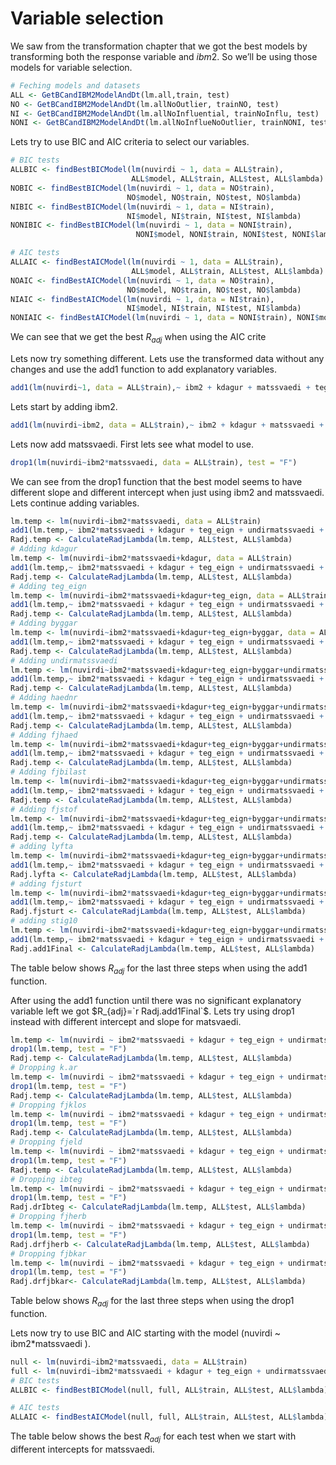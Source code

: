
# Variable selection

We saw from the transformation chapter that we got the best models by transforming both the response variable and $ibm2$. So we'll be using those models for variable selection.

```r
# Feching models and datasets
ALL <- GetBCandIBM2ModelAndDt(lm.all,train, test)
NO <- GetBCandIBM2ModelAndDt(lm.allNoOutlier, trainNO, test)
NI <- GetBCandIBM2ModelAndDt(lm.allNoInfluential, trainNoInflu, test)
NONI <- GetBCandIBM2ModelAndDt(lm.allNoInflueNoOutlier, trainNONI, test)
```

Lets try to use BIC and AIC criteria to select our variables.

```r

# BIC tests
ALLBIC <- findBestBICModel(lm(nuvirdi ~ 1, data = ALL$train), 
                           ALL$model, ALL$train, ALL$test, ALL$lambda)
NOBIC <- findBestBICModel(lm(nuvirdi ~ 1, data = NO$train), 
                          NO$model, NO$train, NO$test, NO$lambda)
NIBIC <- findBestBICModel(lm(nuvirdi ~ 1, data = NI$train), 
                          NI$model, NI$train, NI$test, NI$lambda)
NONIBIC <- findBestBICModel(lm(nuvirdi ~ 1, data = NONI$train), 
                            NONI$model, NONI$train, NONI$test, NONI$lambda)

# AIC tests
ALLAIC <- findBestAICModel(lm(nuvirdi ~ 1, data = ALL$train), 
                           ALL$model, ALL$train, ALL$test, ALL$lambda)
NOAIC <- findBestAICModel(lm(nuvirdi ~ 1, data = NO$train), 
                          NO$model, NO$train, NO$test, NO$lambda)
NIAIC <- findBestAICModel(lm(nuvirdi ~ 1, data = NI$train), 
                          NI$model, NI$train, NI$test, NI$lambda)
NONIAIC <- findBestAICModel(lm(nuvirdi ~ 1, data = NONI$train), NONI$model, NONI$train, NONI$test, NONI$lambda)

```

We can see that we get the best $R_{adj}$ when using the AIC crite

\begin{table}[ht]
\centering
\begin{tabular}{rrrrr}
  \hline
     & No changes & No outl. & No infl. & No outl. and no infl.  \\ 
  \hline
  $R_{adj(BIC)}$ & $`r ALLBIC$Radj`$ & $`r NOBIC$Radj`$ & $`r NIBIC$Radj`$ & $`r NONIBIC$Radj`$ \\ 
  \hline
  $R_{adj(AIC)}$ & $`r ALLAIC$Radj`$ & $`r NOAIC$Radj`$ & $`r NIAIC$Radj`$ & $`r NONIAIC$Radj`$ \\ 
   \hline
\end{tabular}
\end{table}

Lets now try something different. Lets use the transformed data without any changes and use the add1 function to add explanatory variables.

```r
add1(lm(nuvirdi~1, data = ALL$train),~ ibm2 + kdagur + matssvaedi + teg_eign + undirmatssvaedi + haednr + fjhaed+fjstof+byggar+fjsturt+stig10+fjbilast+fjbkar+ibteg+k.ar+byggar+lyfta+fjklos+fjeld+fjherb ,data=ALL$train, test = "F")
```

Lets start by adding ibm2.

```r
add1(lm(nuvirdi~ibm2, data = ALL$train),~ ibm2 + kdagur + matssvaedi + teg_eign + undirmatssvaedi + haednr + fjhaed+fjstof+byggar+fjsturt+stig10+fjbilast+fjbkar+ibteg+k.ar+byggar+lyfta+fjklos+fjeld+fjherb ,data=ALL$train, test = "F")
```

Lets now add matssvaedi. First lets see what model to use.

```r
drop1(lm(nuvirdi~ibm2*matssvaedi, data = ALL$train), test = "F")
```

We can see from the drop1 function that the best model seems to have different slope and different intercept when just using ibm2 and matssvaedi. Lets continue adding variables.

```r
lm.temp <- lm(nuvirdi~ibm2*matssvaedi, data = ALL$train)
add1(lm.temp,~ ibm2*matssvaedi + kdagur + teg_eign + undirmatssvaedi + haednr + fjhaed+fjstof+byggar+fjsturt+stig10+fjbilast+fjbkar+ibteg+k.ar+byggar+lyfta+fjklos+fjeld+fjherb ,data=ALL$train, test = "F")
Radj.temp <- CalculateRadjLambda(lm.temp, ALL$test, ALL$lambda)
# Adding kdagur
lm.temp <- lm(nuvirdi~ibm2*matssvaedi+kdagur, data = ALL$train)
add1(lm.temp,~ ibm2*matssvaedi + kdagur + teg_eign + undirmatssvaedi + haednr + fjhaed+fjstof+byggar+fjsturt+stig10+fjbilast+fjbkar+ibteg+k.ar+byggar+lyfta+fjklos+fjeld+fjherb ,data=ALL$train, test = "F")
Radj.temp <- CalculateRadjLambda(lm.temp, ALL$test, ALL$lambda)
# Adding teg_eign
lm.temp <- lm(nuvirdi~ibm2*matssvaedi+kdagur+teg_eign, data = ALL$train)
add1(lm.temp,~ ibm2*matssvaedi + kdagur + teg_eign + undirmatssvaedi + haednr + fjhaed+fjstof+byggar+fjsturt+stig10+fjbilast+fjbkar+ibteg+k.ar+byggar+lyfta+fjklos+fjeld+fjherb ,data=ALL$train, test = "F")
Radj.temp <- CalculateRadjLambda(lm.temp, ALL$test, ALL$lambda)
# Adding byggar
lm.temp <- lm(nuvirdi~ibm2*matssvaedi+kdagur+teg_eign+byggar, data = ALL$train)
add1(lm.temp,~ ibm2*matssvaedi + kdagur + teg_eign + undirmatssvaedi + haednr + fjhaed+fjstof+byggar+fjsturt+stig10+fjbilast+fjbkar+ibteg+k.ar+byggar+lyfta+fjklos+fjeld+fjherb ,data=ALL$train, test = "F")
Radj.temp <- CalculateRadjLambda(lm.temp, ALL$test, ALL$lambda)
# Adding undirmatssvaedi
lm.temp <- lm(nuvirdi~ibm2*matssvaedi+kdagur+teg_eign+byggar+undirmatssvaedi, data = ALL$train)
add1(lm.temp,~ ibm2*matssvaedi + kdagur + teg_eign + undirmatssvaedi + haednr + fjhaed+fjstof+byggar+fjsturt+stig10+fjbilast+fjbkar+ibteg+k.ar+byggar+lyfta+fjklos+fjeld+fjherb ,data=ALL$train, test = "F")
Radj.temp <- CalculateRadjLambda(lm.temp, ALL$test, ALL$lambda) 
# Adding haednr
lm.temp <- lm(nuvirdi~ibm2*matssvaedi+kdagur+teg_eign+byggar+undirmatssvaedi+haednr, data = ALL$train)
add1(lm.temp,~ ibm2*matssvaedi + kdagur + teg_eign + undirmatssvaedi + haednr + fjhaed+fjstof+byggar+fjsturt+stig10+fjbilast+fjbkar+ibteg+k.ar+byggar+lyfta+fjklos+fjeld+fjherb ,data=ALL$train, test = "F")
Radj.temp <- CalculateRadjLambda(lm.temp, ALL$test, ALL$lambda) 
# Adding fjhaed
lm.temp <- lm(nuvirdi~ibm2*matssvaedi+kdagur+teg_eign+byggar+undirmatssvaedi+haednr+fjhaed, data = ALL$train)
add1(lm.temp,~ ibm2*matssvaedi + kdagur + teg_eign + undirmatssvaedi + haednr + fjhaed+fjstof+byggar+fjsturt+stig10+fjbilast+fjbkar+ibteg+k.ar+byggar+lyfta+fjklos+fjeld+fjherb ,data=ALL$train, test = "F")
Radj.temp <- CalculateRadjLambda(lm.temp, ALL$test, ALL$lambda) 
# Adding fjbilast
lm.temp <- lm(nuvirdi~ibm2*matssvaedi+kdagur+teg_eign+byggar+undirmatssvaedi+haednr+fjhaed+fjbilast, data = ALL$train)
add1(lm.temp,~ ibm2*matssvaedi + kdagur + teg_eign + undirmatssvaedi + haednr + fjhaed+fjstof+byggar+fjsturt+stig10+fjbilast+fjbkar+ibteg+k.ar+byggar+lyfta+fjklos+fjeld+fjherb ,data=ALL$train, test = "F")
Radj.temp <- CalculateRadjLambda(lm.temp, ALL$test, ALL$lambda) 
# Adding fjstof
lm.temp <- lm(nuvirdi~ibm2*matssvaedi+kdagur+teg_eign+byggar+undirmatssvaedi+haednr+fjhaed+fjbilast+fjstof, data = ALL$train)
add1(lm.temp,~ ibm2*matssvaedi + kdagur + teg_eign + undirmatssvaedi + haednr + fjhaed+fjstof+byggar+fjsturt+stig10+fjbilast+fjbkar+ibteg+k.ar+byggar+lyfta+fjklos+fjeld+fjherb ,data=ALL$train, test = "F")
Radj.temp <- CalculateRadjLambda(lm.temp, ALL$test, ALL$lambda) 
# adding lyfta
lm.temp <- lm(nuvirdi~ibm2*matssvaedi+kdagur+teg_eign+byggar+undirmatssvaedi+haednr+fjhaed+fjbilast+fjstof+lyfta, data = ALL$train)
add1(lm.temp,~ ibm2*matssvaedi + kdagur + teg_eign + undirmatssvaedi + haednr + fjhaed+fjstof+byggar+fjsturt+stig10+fjbilast+fjbkar+ibteg+k.ar+byggar+lyfta+fjklos+fjeld+fjherb ,data=ALL$train, test = "F")
Radj.lyfta <- CalculateRadjLambda(lm.temp, ALL$test, ALL$lambda) 
# adding fjsturt
lm.temp <- lm(nuvirdi~ibm2*matssvaedi+kdagur+teg_eign+byggar+undirmatssvaedi+haednr+fjhaed+fjbilast+fjstof+lyfta+fjsturt, data = ALL$train)
add1(lm.temp,~ ibm2*matssvaedi + kdagur + teg_eign + undirmatssvaedi + haednr + fjhaed+fjstof+byggar+fjsturt+stig10+fjbilast+fjbkar+ibteg+k.ar+byggar+lyfta+fjklos+fjeld+fjherb ,data=ALL$train, test = "F")
Radj.fjsturt <- CalculateRadjLambda(lm.temp, ALL$test, ALL$lambda) 
# adding stig10
lm.temp <- lm(nuvirdi~ibm2*matssvaedi+kdagur+teg_eign+byggar+undirmatssvaedi+haednr+fjhaed+fjbilast+fjstof+lyfta+fjsturt+stig10, data = ALL$train)
add1(lm.temp,~ ibm2*matssvaedi + kdagur + teg_eign + undirmatssvaedi + haednr + fjhaed+fjstof+byggar+fjsturt+stig10+fjbilast+fjbkar+ibteg+k.ar+byggar+lyfta+fjklos+fjeld+fjherb ,data=ALL$train, test = "F")
Radj.add1Final <- CalculateRadjLambda(lm.temp, ALL$test, ALL$lambda) 
```

The table below shows $R_{adj}$ for the last three steps when using the add1 function.

\begin{table}[ht]
\centering
\begin{tabular}{rrrr}
  \hline
     & Add lyfta & Add fjsturt & Add stig10  \\ 
  \hline
  $R_{adj(add1)}$ & $`r Radj.lyfta`$ & $`r Radj.fjsturt`$ & $`r Radj.add1Final`$ \\ 
   \hline
\end{tabular}
\end{table}

After using the add1 function until there was no significant explanatory variable left we got $R_{adj}=`r Radj.add1Final`$. 
Lets try using drop1 instead with different intercept and slope for matsvaedi.

```r
lm.temp <- lm(nuvirdi ~ ibm2*matssvaedi + kdagur + teg_eign + undirmatssvaedi + haednr + fjhaed+fjstof+byggar+fjsturt+stig10+fjbilast+fjbkar+ibteg+k.ar+byggar+lyfta+fjklos+fjeld+fjherb, data = ALL$train)
drop1(lm.temp, test = "F")
Radj.temp <- CalculateRadjLambda(lm.temp, ALL$test, ALL$lambda)
# Dropping k.ar
lm.temp <- lm(nuvirdi ~ ibm2*matssvaedi + kdagur + teg_eign + undirmatssvaedi + haednr + fjhaed+fjstof+byggar+fjsturt+stig10+fjbilast+fjbkar+ibteg+byggar+lyfta+fjklos+fjeld+fjherb, data = ALL$train)
drop1(lm.temp, test = "F")
Radj.temp <- CalculateRadjLambda(lm.temp, ALL$test, ALL$lambda)
# Dropping fjklos
lm.temp <- lm(nuvirdi ~ ibm2*matssvaedi + kdagur + teg_eign + undirmatssvaedi + haednr + fjhaed+fjstof+byggar+fjsturt+stig10+fjbilast+fjbkar+ibteg+byggar+lyfta+fjeld+fjherb, data = ALL$train)
drop1(lm.temp, test = "F")
Radj.temp <- CalculateRadjLambda(lm.temp, ALL$test, ALL$lambda) 
# Dropping fjeld
lm.temp <- lm(nuvirdi ~ ibm2*matssvaedi + kdagur + teg_eign + undirmatssvaedi + haednr + fjhaed+fjstof+byggar+fjsturt+stig10+fjbilast+fjbkar+ibteg+byggar+lyfta+fjherb, data = ALL$train)
drop1(lm.temp, test = "F")
Radj.temp <- CalculateRadjLambda(lm.temp, ALL$test, ALL$lambda) 
# Dropping ibteg
lm.temp <- lm(nuvirdi ~ ibm2*matssvaedi + kdagur + teg_eign + undirmatssvaedi + haednr + fjhaed+fjstof+byggar+fjsturt+stig10+fjbilast+fjbkar+byggar+lyfta+fjherb, data = ALL$train)
drop1(lm.temp, test = "F")
Radj.drIbteg <- CalculateRadjLambda(lm.temp, ALL$test, ALL$lambda) 
# Dropping fjherb
lm.temp <- lm(nuvirdi ~ ibm2*matssvaedi + kdagur + teg_eign + undirmatssvaedi + haednr + fjhaed+fjstof+byggar+fjsturt+stig10+fjbilast+fjbkar+byggar+lyfta, data = ALL$train)
drop1(lm.temp, test = "F")
Radj.drfjherb <- CalculateRadjLambda(lm.temp, ALL$test, ALL$lambda) 
# Dropping fjbkar
lm.temp <- lm(nuvirdi ~ ibm2*matssvaedi + kdagur + teg_eign + undirmatssvaedi + haednr + fjhaed+fjstof+byggar+fjsturt+stig10+fjbilast+byggar+lyfta, data = ALL$train)
drop1(lm.temp, test = "F")
Radj.drfjbkar<- CalculateRadjLambda(lm.temp, ALL$test, ALL$lambda) 
```

Table below shows $R_{adj}$ for the last three steps when using the drop1 function.

\begin{table}[ht]
\centering
\begin{tabular}{rrrr}
  \hline
     & Drop ibteg & Drop fjherb & Drop fjbkar  \\ 
  \hline
  $R_{adj(drop1)}$ & $`r Radj.drIbteg`$ & $`r Radj.drfjherb`$ & $`r Radj.drfjbkar`$ \\ 
   \hline
\end{tabular}
\end{table}

Lets now try to use BIC and AIC starting with the model (nuvirdi ~ ibm2*matssvaedi ).

```r
null <- lm(nuvirdi~ibm2*matssvaedi, data = ALL$train)
full <- lm(nuvirdi~ibm2*matssvaedi + kdagur + teg_eign + undirmatssvaedi + haednr + fjhaed+fjstof+byggar+fjsturt+stig10+fjbilast+fjbkar+ibteg+k.ar+byggar+lyfta+fjklos+fjeld+fjherb, data = ALL$train)
# BIC tests
ALLBIC <- findBestBICModel(null, full, ALL$train, ALL$test, ALL$lambda)

# AIC tests
ALLAIC <- findBestAICModel(null, full, ALL$train, ALL$test, ALL$lambda)
```

The table below shows the best $R_{adj}$ for each test when we start with different intercepts for matssvaedi.

\begin{table}[ht]
\centering
\begin{tabular}{rrrrr}
  \hline
     & add1 & drop1 & AIC & BIC  \\ 
  \hline
  $R_{adj}$ & $`r Radj.fjsturt`$ & $`r Radj.drfjbkar`$ & $`r ALLAIC$Radj`$ & $`r ALLBIC$Radj`$ \\ 
   \hline
\end{tabular}
\end{table}
